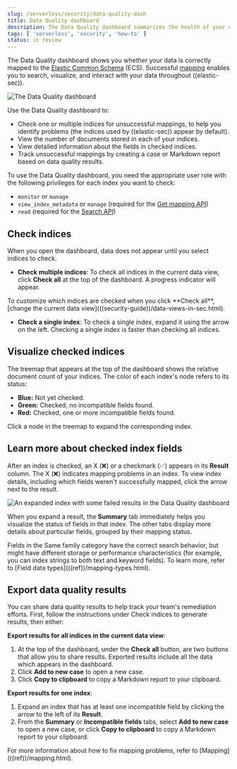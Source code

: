 ```yaml
---
slug: /serverless/security/data-quality-dash
title: Data Quality dashboard
description: The Data Quality dashboard summarizes the health of your data ingest pipeline.
tags: [ 'serverless', 'security', 'how-to' ]
status: in review
---
```


<DocBadge template="technical preview" />
<div id="data-quality-dash"></div>

The Data Quality dashboard shows you whether your data is correctly mapped to the [Elastic Common Schema](https://www.elastic.co/guide/en/ecs/current/ecs-reference.html) (ECS). Successful [mapping](((ref))/mapping.html) enables you to search, visualize, and interact with your data throughout ((elastic-sec)).

![The Data Quality dashboard](../images/data-quality-dash/-dashboards-data-qual-dash.png)

Use the Data Quality dashboard to:

* Check one or multiple indices for unsuccessful mappings, to help you identify problems (the indices used by ((elastic-sec)) appear by default).
* View the number of documents stored in each of your indices.
* View detailed information about the fields in checked indices.
* Track unsuccessful mappings by creating a case or Markdown report based on data quality results.

<DocCallOut title="Requirements">

To use the Data Quality dashboard, you need the appropriate user role with the following privileges for each index you want to check:

* `monitor` or `manage`
* `view_index_metadata` or `manage` (required for the [Get mapping API](((ref))/indices-get-mapping.html))
* `read` (required for the [Search API](((ref))/search-search.html))

</DocCallOut>

<div id="data-quality-dash-check-indices"></div>

## Check indices
When you open the dashboard, data does not appear until you select indices to check.

* **Check multiple indices**: To check all indices in the current data view, click **Check all** at the top of the dashboard. A progress indicator will appear.

<DocCallOut title="Important" color="warning">
To customize which indices are checked when you click **Check all**, [change the current data view](((security-guide))/data-views-in-sec.html).
</DocCallOut>

* **Check a single index**: To check a single index, expand it using the arrow on the left. Checking a single index is faster than checking all indices.

## Visualize checked indices
The treemap that appears at the top of the dashboard shows the relative document count of your indices. The color of each index's node refers to its status:

* **Blue:** Not yet checked.
* **Green:** Checked, no incompatible fields found.
* **Red:** Checked, one or more incompatible fields found.

Click a node in the treemap to expand the corresponding index.

## Learn more about checked index fields
After an index is checked, an X (❌) or a checkmark (✅) appears in its **Result** column. The X (❌) indicates mapping problems in an index. To view index details, including which fields weren't successfully mapped, click the arrow next to the result.

![An expanded index with some failed results in the Data Quality dashboard](../images/data-quality-dash/-dashboards-data-qual-dash-detail.png)


When you expand a result, the **Summary** tab immediately helps you visualize the status of fields in that index. The other tabs display more details about particular fields, grouped by their mapping status.

<DocCallOut title="Note">
Fields in the Same family category have the correct search behavior, but might have different storage or performance characteristics (for example, you can index strings to both text and keyword fields). To learn more, refer to [Field data types](((ref))/mapping-types.html).
</DocCallOut>

## Export data quality results

You can share data quality results to help track your team's remediation efforts. First, follow the instructions under <DocLink slug="/serverless/security/data-quality-dash" section="check-indices">Check indices</DocLink> to generate results, then either:

**Export results for all indices in the current data view**:

1. At the top of the dashboard, under the **Check all** button, are two buttons that allow you to share results. Exported results include all the data which appears in the dashboard.
1. Click **Add to new case** to open a new <DocLink slug="/serverless/security/cases-overview">case</DocLink>.
1. Click **Copy to clipboard** to copy a Markdown report to your clipboard.

**Export results for one index**:

1. Expand an index that has at least one incompatible field by clicking the arrow to the left of its **Result**.
1. From the **Summary** or **Incompatible fields** tabs, select **Add to new case** to open a new <DocLink slug="/serverless/security/cases-overview">case</DocLink>, or click **Copy to clipboard** to copy a Markdown report to your clipboard.

<DocCallOut title="Note">
For more information about how to fix mapping problems, refer to [Mapping](((ref))/mapping.html).
</DocCallOut>

